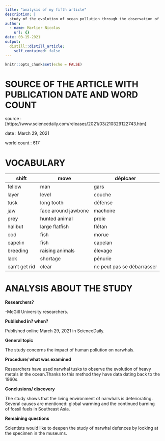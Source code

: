 ```yaml
---
title: "analysis of my fifth article"
description: |
  study of the evolution of ocean pollution through the observation of narwhals .
author:
  - name: Marlier Nicolas
    url: {}
date: 03-15-2021
output:
  distill::distill_article:
    self_contained: false
---
```


```r
knitr::opts_chunk$set(echo = FALSE)
```

# SOURCE OF THE ARTICLE WITH PUBLICATION DATE AND WORD COUNT

source :[https://www.sciencedaily.com/releases/2021/03/210329122743.htm]

date : March 29, 2021

world count : 617


# VOCABULARY


| shift         | move                | déplcaer                   |
| ------------- | ------------------- | -------------------------- |
| fellow        | man                 | gars                       |
| layer         | level               | couche                     |
| tusk          | long tooth          | défense                    |
| jaw           | face around jawbone | machoire                   |
| prey          | hunted animal       | proie                      |
| halibut       | large flatfish      | flétan                     |
| cod           | fish                | morue                      |
| capelin       | fish                | capelan                    |
| breeding      | raising animals     | élevage                    |
| lack          | shortage            | pénurie                    |
| can't get rid | clear               | ne peut pas se débarrasser |


# ANALYSIS ABOUT THE STUDY

**Researchers?**

-McGill University researchers.

**Published in? when?** 

Published online March 29, 2021 in ScienceDaily.

**General topic**

The study concerns the impact of human pollution on narwhals.

**Procedure/ what was examined**

Researchers have used narwhal tusks to observe the evolution of heavy metals in the ocean.Thanks to this method they have data dating back to the 1960s.


**Conclusions/ discovery**

The study shows that the living environment of narwhals is deteriorating. Several causes are mentioned: global warming and the continued burning of fossil fuels in Southeast Asia. 

**Remaining questions**

Scientists would like to deepen the study of narwhal defences by looking at the specimen in the museums.
